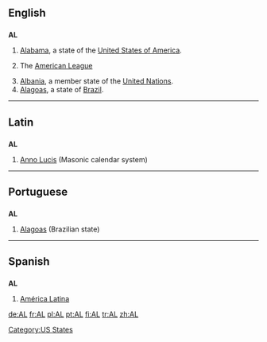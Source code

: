 {{see|Appendix:Variations of "al"}}

==English==

==={{abbreviation}}===
'''AL'''

# [[Alabama]], a state of the [[United States of America]].
# {{US}}{{Canada}}{{baseball}} The [[American League]]
# [[Albania]], a member state of the [[United Nations]].
#[[Alagoas]], a state of [[Brazil]].
[[Category:US States]]

----

==Latin==

==={{abbreviation}}===
'''AL'''

# [[Anno Lucis]] (Masonic calendar system)

----

==Portuguese==

==={{abbreviation}}===
'''AL'''

# [[Alagoas]] (Brazilian state)

----

==Spanish==

==={{abbreviation}}===
'''AL'''

# [[América Latina]]

[[de:AL]]
[[fr:AL]]
[[pl:AL]]
[[pt:AL]]
[[fi:AL]]
[[tr:AL]]
[[zh:AL]]